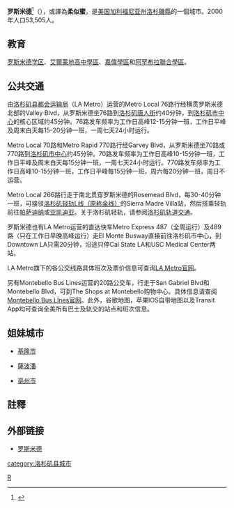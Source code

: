 {{Infobox settlement
| name                    = 罗斯米德
| native_name             = {{lang|en|Rosemead}}
| official_name           = 罗斯米德市<br>{{lang|en|City of Rosemead}}
| settlement_type         = [[加利福尼亚州市镇列表|市]]
|nickname                 =
|motto                    =
|image_skyline            = Rosemead, California.jpg
|imagesize                = 300px
|image_caption            = 罗斯米德市山谷大道
|image_flag               =
|flag_size                =
|image_seal               = Rosemead_seal.jpg
|seal_size                =
|image_shield             =
|shield_size              =
|image_blank_emblem       =
|blank_emblem_size        =
|image_map                = LA County Incorporated Areas Rosemead highlighted.svg
|mapsize                  = 250x200px
|map_caption              = 在[[加利福尼亚州|加利福尼亚州]][[洛杉矶县|洛杉矶县]]的位置
| pushpin_map = USA
| pushpin_map_caption = 在美國的位置
| pushpin_relief = 1
|subdivision_type         = 國家
|subdivision_name         = {{flag|United States of America}}
|subdivision_type1        = 州
|subdivision_name1        = {{flag|California}}
|subdivision_type2        = 縣
|subdivision_name2        = {{flagicon image|Flag of Los Angeles County, California.svg}} [[洛杉矶县|洛杉矶县]]
|subdivision_type3        =
|subdivision_name3        =

|government_type          =
|leader_title             = [[市議會|市議會]]<ref name=cc>{{Cite web
 |url         = http://www.cityofrosemead.org/index.aspx?page=232
 |title       = City Officials and Staff Roster
 |publisher   = City of Rosemead
 |accessdate  = December 14, 2014
 |deadurl     = yes
 |archiveurl  = https://web.archive.org/web/20150206204024/http://www.cityofrosemead.org/index.aspx?page=232
 |archivedate = 2015年2月6日
 |df          = 
}}</ref>
|leader_name              = [[Mayor|Mayor]] Sandra Armenta, <br/> Mayor Pro Tem Polly Low, <br/>William Alarcon, <br/> Margaret Clark, and <br/> Steven Ly                    
|established_title        = <!-- Settled -->
|established_date         =
|established_title2       = <!-- Incorporated (town) -->
|established_date2        =
|established_title3       = [[市法團|市法團]]
|established_date3        = 1959年8月4日<ref>{{Cite web
 |url         = http://www.calafco.org/docs/Cities_by_incorp_date.doc
 |title       = California Cities by Incorporation Date
 |format      = Word
 |publisher   = California Association of [[Local_Agency_Formation_Commission|Local Agency Formation Commission]]s
 |accessdate  = August 25, 2014
 |deadurl     = yes
 |archiveurl  = https://web.archive.org/web/20141103002921/http://www.calafco.org/docs/Cities_by_incorp_date.doc
 |archivedate = 2014年11月3日
}}</ref>
<!-- Area------------------>
|area_magnitude           =
| unit_pref               =US
| area_footnotes          = <ref>{{Cite US Gazetteer|2010|places|CA}}</ref>
| area_total_sq_mi        = 5.176
| area_land_sq_mi         = 5.162
| area_water_sq_mi        = 0.014
| area_total_km2          = 13.406
| area_land_km2           = 13.370
| area_water_km2          = 0.035
| area_water_percent      = 0.26
| area_note               = 
|area_urban_km2           =
|area_urban_sq_mi         =
|area_metro_km2           =
|area_metro_sq_mi         =

|elevation_footnotes      = <ref>{{Cite GNIS|1656611|Rosemead|accessdate=October 22, 2014}}</ref>
|elevation_m              = 97
|elevation_ft             = 318
<!-- Population ----------->
|population_as_of         = [[2010年美國人口普查|2010年普查]]
|population_footnotes     = <ref name=quif>{{Cite web|url=http://quickfacts.census.gov/qfd/states/06/0662896.html|title=Rosemead (city) QuickFacts|publisher=[[United_States_Census_Bureau|United States Census Bureau]]|accessdate=March 10, 2015|archive-url=https://web.archive.org/web/20160125144113/http://quickfacts.census.gov/qfd/states/06/0662896.html|archive-date=2016-01-25|dead-url=yes}}</ref>
|population_total         = 53764
|pop_est_as_of            = 2013年
|pop_est_footnotes        = <ref name=quif/>
|population_est           = 54561
|population_density_km2   = auto
|population_metro         =
|population_density_metro_km2     =
|population_density_metro_sq_mi   =
|timezone                 = [[太平洋时区|PST]]
|utc_offset               = -8
|timezone_DST             = PDT
|utc_offset_DST           = -7
<!--|coordinates              = {{coord|34|4|N|118|5|W|region:US-CA|display=inline,title}}-->
|latd=34|latm=4|latNS=N|longd=118|longm=5|longEW=W|coordinates_display=inline,title
|postal_code_type         = [[ZIP_Code|ZIP Code]]
|postal_code = 91770-91772<ref>{{cite web | url = http://zip4.usps.com/zip4/zcl_1_results.jsp?visited=1&pagenumber=0&state=ca&city=Rosemead | title = USPS - ZIP Code Lookup - Find a ZIP+ 4 Code By City Results | accessdate = 2007-01-18}}</ref>
|area_code                = [[Area_code_323|323]]/[[Area_code_626|626]]<ref>{{cite web | url = http://www.nanpa.com/nas/public/npa_city_query_step2.do?method=displayData&cityToNpaModel.stateAbbr=CA&cityToNpaModel.city=Rosemead | title = Number Administration System - NPA and City/Town Search Results | accessdate = 2007-01-18 | deadurl = yes | archiveurl = https://web.archive.org/web/20070926212432/http://www.nanpa.com/nas/public/npa_city_query_step2.do?method=displayData&cityToNpaModel.stateAbbr=CA&cityToNpaModel.city=Rosemead | archivedate = 2007-09-26 }}</ref>
|website                  = {{URL|www.cityofrosemead.org}}
|blank_name               = [[聯邦資料處理標準|FIPS code]]
|blank_info               = {{FIPS|06|62896}}
|blank1_name              = [[地名信息系统|GNIS]] feature IDs
|blank1_info              = {{GNIS 4|1656611}}, {{GNIS 4|2410998}}
|footnotes                =
}}

'''罗斯米德'''<ref>{{Cite web|title=世界地名翻译大辞典|url=https://mall.cnki.net/reference/ref_search.aspx?bid=R200807101&inputText=Rosemead|access-date=2021-09-20|work=mall.cnki.net}}</ref>（{{lang-en|Rosemead}}），或譯為'''柔似蜜'''，是[[美国|美国]][[加利福尼亚州|加利福尼亚州]][[洛杉磯縣|洛杉磯縣]]的一個城市。2000年人口53,505人。

== 教育 ==
[[罗斯米德学区|罗斯米德学区]]、[[艾爾蒙地高中學區|艾爾蒙地高中學區]]、[[嘉偉學區|嘉偉學區]]和[[阿罕布拉聯合學區|阿罕布拉聯合學區]]。
== 公共交通 ==
由[[洛杉矶县都会运输局|洛杉矶县都会运输局]]（LA Metro）运营的Metro Local 76路行经横贯罗斯米德北部的Valley Blvd，从罗斯米德坐76路到[[洛杉矶唐人街|洛杉矶唐人街]]约40分钟，到[[洛杉矶市中心|洛杉矶市中心]]的核心区域约45分钟。76路发车频率为工作日高峰12-15分钟一班，工作日平峰及周末白天每15-20分钟一班，一周七天24小时运行。

Metro Local 70路和Metro Rapid 770路行经Garvey Blvd，从罗斯米德坐70路或770路到[[洛杉矶市中心|洛杉矶市中心]]约45分钟。70路发车频率为工作日高峰10-15分钟一班，工作日平峰及周末白天每15分钟一班，一周七天24小时运行。770路发车频率为工作日高峰10-15分钟一班，工作日平峰每15分钟一班，周六每20分钟一班，周日不运营。

Metro Local 266路行走于南北贯穿罗斯米德的Rosemead Blvd，每30-40分钟一班，可接驳[[洛杉矶轻轨金线|洛杉矶轻轨L线（原称金线）]]的Sierra Madre Villa站，然后搭乘轻轨前往[[帕萨迪纳|帕萨迪纳]]或[[亚凯迪亚|亚凯迪亚]]。关于洛杉矶轻轨，请参阅[[洛杉矶轨道交通|洛杉矶轨道交通]]。

罗斯米德也有LA Metro运营的直达快车Metro Express 487（全周运行）及489路（只在工作日早晚高峰运行）走El Monte Busway直接前往洛杉矶市中心，到Downtown LA只需20分钟，沿途只停Cal State LA和USC Medical Center两站。

LA Metro旗下的各公交线路具体班次及票价信息可查询[https://www.metro.net/ LA Metro官网]。

另有Montebello Bus Lines运营的20路公交车，行走于San Gabriel Blvd和Montebello Blvd，可到The Shops at Montebello购物中心。具体信息请查阅[http://www.ridembl.com/ Montebello Bus LInes官网]。此外，谷歌地图，苹果IOS自带地图以及Transit App均可查询全美所有巴士及轨交的站点和班次信息。

== 姐妹城市 ==
* {{ROC}}[[基隆市|基隆市]]
* {{MEX}}[[薩波潘|薩波潘]]
* {{PRC}}[[亳州市|亳州市]]

== 註釋 ==
{{reflist|2}}

== 外部链接 ==
* [http://www.cityofrosemead.org/ 罗斯米德] {{en}}
{{洛杉磯縣 (加利福尼亞州)}}
[[Category:洛杉矶县|R]]
[[category:洛杉矶县城市|category:洛杉矶县城市]]